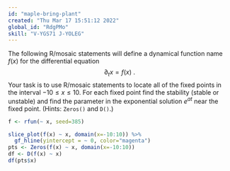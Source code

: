 ```yaml
---
id: "maple-bring-plant"
created: "Thu Mar 17 15:51:12 2022"
global_id: "RdgPMo"
skill: "V-YGS71 J-YOLEG"
---
```



The following R/mosaic statements will define a dynamical function name $f(x)$ for the differential equation $$\partial_t x = f(x)\ .$$ Your task is to use R/mosaic statements to locate all of the fixed points in the interval $-10 \leq x \leq 10$. For each fixed point find the stability (stable or unstable) and find the parameter in the exponential solution $e^{at}$ near the fixed point. (Hints: `Zeros()` and `D()`.)

```r
f <- rfun(~ x, seed=385)
```

```r
slice_plot(f(x) ~ x, domain(x=-10:10)) %>%
  gf_hline(yintercept = ~ 0, color="magenta")
pts <- Zeros(f(x) ~ x, domain(x=-10:10))
df <- D(f(x) ~ x)
df(pts$x)
```



